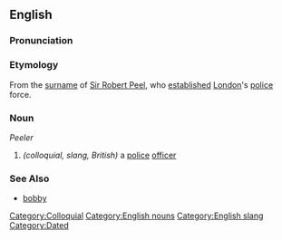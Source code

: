 ==English==

===Pronunciation===
{{substub}}

===Etymology===
From the [[surname]] of [[w:Robert Peel|Sir Robert Peel]], who [[establish]]ed [[London]]'s [[police]] force.

===Noun===
''Peeler''

# ''(colloquial, slang, British)'' a [[police]] [[officer]]

===See Also===
* [[bobby]]

[[Category:Colloquial]]
[[Category:English nouns]]
[[Category:English slang]]
[[Category:Dated]]